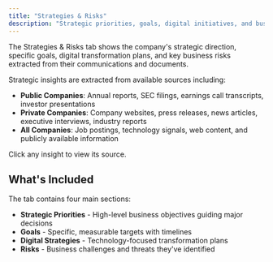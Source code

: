 ```yaml
---
title: "Strategies & Risks"
description: "Strategic priorities, goals, digital initiatives, and business risks for this account"
---
```


The Strategies & Risks tab shows the company's strategic direction, specific goals, digital transformation plans, and key business risks extracted from their communications and documents.

<Info>
  Strategic insights are extracted from available sources including:

  - **Public Companies**: Annual reports, SEC filings, earnings call transcripts, investor presentations
  - **Private Companies**: Company websites, press releases, news articles, executive interviews, industry reports
  - **All Companies**: Job postings, technology signals, web content, and publicly available information

  Click any insight to view its source.
</Info>

## What's Included

The tab contains four main sections:

- **Strategic Priorities** - High-level business objectives guiding major decisions
- **Goals** - Specific, measurable targets with timelines
- **Digital Strategies** - Technology-focused transformation plans
- **Risks** - Business challenges and threats they've identified